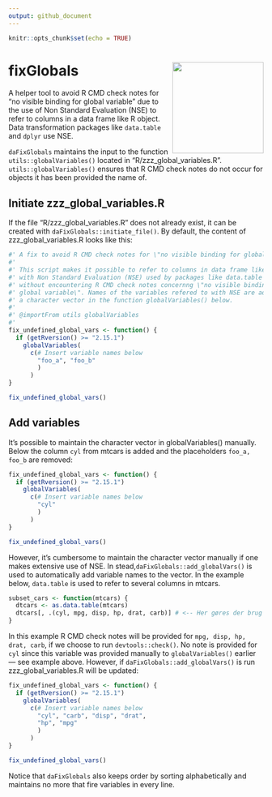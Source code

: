 ```yaml
---
output: github_document
---
```


```r
knitr::opts_chunk$set(echo = TRUE)
```
# fixGlobals <img src="man/figures/logo.png" align ="right" height="180" />

A helper tool to avoid R CMD check notes for "no visible binding for global variable" due to the use of Non Standard Evaluation (NSE) to refer to columns in a data frame like R object. Data transformation packages like `data.table` and `dplyr` use NSE.

`daFixGlobals` maintains the input to the function `utils::globalVariables()` located in "R/zzz_global_variables.R". `utils::globalVariables()` ensures that R CMD check notes do not occur for objects it has been provided the name of.

## Initiate zzz_global_variables.R

If the file "R/zzz_global_variables.R" does not already exist, it can be created with `daFixGlobals::initiate_file()`. By default, the content of zzz_global_variables.R looks like this:


```r
#' A fix to avoid R CMD check notes for \"no visible binding for global variable\"
#'
#' This script makes it possible to refer to columns in data frame like objects
#' with Non Standard Evaluation (NSE) used by packages like data.table and dplyr
#' without encountering R CMD check notes concernng \"no visible binding for
#' global variable\". Names of the variables refered to with NSE are added to
#' a character vector in the function globalVariables() below.
#' 
#' @importFrom utils globalVariables
#' 
fix_undefined_global_vars <- function() {
  if (getRversion() >= "2.15.1")
    globalVariables(
      c(# Insert variable names below
        "foo_a", "foo_b"
        )
      )
}

fix_undefined_global_vars()

```

## Add variables

It's possible to maintain the character vector in globalVariables() manually. Below the column `cyl` from mtcars is added and the placeholders `foo_a, foo_b` are removed:

```r
fix_undefined_global_vars <- function() {
  if (getRversion() >= "2.15.1")
    globalVariables(
      c(# Insert variable names below
        "cyl"
        )
      )
}

fix_undefined_global_vars()

```

However, it's cumbersome to maintain the character vector manually if one makes extensive use of NSE. In stead,`daFixGlobals::add_globalVars()` is used to automatically add variable names to the vector. In the example below, `data.table` is used to refer to several columns in mtcars.

```r
subset_cars <- function(mtcars) {
  dtcars <- as.data.table(mtcars)
  dtcars[, .(cyl, mpg, disp, hp, drat, carb)] # <-- Her gøres der brug af NSE
}
```

In this example R CMD check notes will be provided for `mpg, disp, hp, drat, carb`, if we choose to run `devtools::check()`. No note is provided for `cyl` since this variable was provided manually to `globalVariables()` earlier — see example above. However, if `daFixGlobals::add_globalVars()` is run zzz_global_variables.R will be updated:

```r
fix_undefined_global_vars <- function() {
  if (getRversion() >= "2.15.1")
    globalVariables(
      c(# Insert variable names below
        "cyl", "carb", "disp", "drat", 
        "hp", "mpg"
        )
      )
}

fix_undefined_global_vars()

```

Notice that `daFixGlobals` also keeps order by sorting alphabetically and maintains no more that fire variables in every line.
